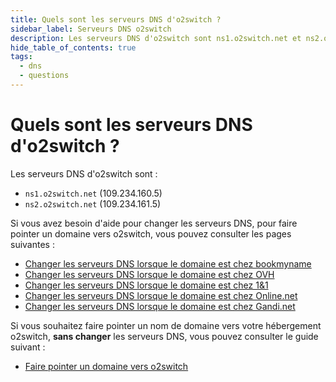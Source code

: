 ```yaml
---
title: Quels sont les serveurs DNS d'o2switch ?
sidebar_label: Serveurs DNS o2switch
description: Les serveurs DNS d'o2switch sont ns1.o2switch.net et ns2.o2switch.net
hide_table_of_contents: true
tags:
  - dns
  - questions
---
```

# Quels sont les serveurs DNS d'o2switch ?

Les serveurs DNS d'o2switch sont : 
  * `ns1.o2switch.net` (109.234.160.5)
  * `ns2.o2switch.net` (109.234.161.5)

Si vous avez besoin d'aide pour changer les serveurs DNS, pour faire pointer un domaine vers o2switch, vous pouvez
consulter les pages suivantes : 
  * [Changer les serveurs DNS lorsque le domaine est chez bookmyname](/nom-de-domaine/changer-dns/bookmyname)
  * [Changer les serveurs DNS lorsque le domaine est chez OVH](/nom-de-domaine/changer-dns/ovh)
  * [Changer les serveurs DNS lorsque le domaine est chez 1&1](/nom-de-domaine/changer-dns/ionos-1and1)
  * [Changer les serveurs DNS lorsque le domaine est chez Online.net](/nom-de-domaine/changer-dns/online)
  * [Changer les serveurs DNS lorsque le domaine est chez Gandi.net](/nom-de-domaine/changer-dns/gandi)

Si vous souhaitez faire pointer un nom de domaine vers votre hébergement o2switch, **sans changer** les serveurs DNS, 
vous pouvez consulter le guide suivant : 
  * [Faire pointer un domaine vers o2switch](/nom-de-domaine/pointage-domaine#pointage-manuel-avec-ladresse-ip)  